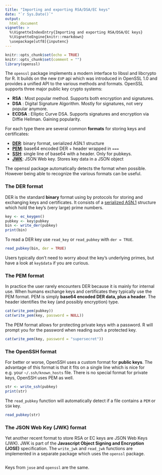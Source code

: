 ```yaml
---
title: "Importing and exporting RSA/DSA/EC keys"
date: "`r Sys.Date()`"
output:
  html_document
vignette: >
  %\VignetteIndexEntry{Importing and exporting RSA/DSA/EC keys}
  %\VignetteEngine{knitr::rmarkdown}
  \usepackage[utf8]{inputenc}
---
```


```r
knitr::opts_chunk$set(echo = TRUE)
knitr::opts_chunk$set(comment = "")
library(openssl)
```

The `openssl` package implements a modern interface to libssl and libcrypto for R. It builds on the new `EVP` api which was introduced in OpenSSL 1.0 and provides a unified API to the various methods and formats. OpenSSL supports three major public key crypto systems:

 - __RSA__ : Most popular method. Supports both encryption and signatures.
 - __DSA__ : Digital Signature Algorithm. Mostly for signatures, not very popular anymore.
 - __ECDSA__ : Elliptic Curve DSA. Supports signatures and encryption via Diffie Hellman. Gaining popularity.

For each type there are several common __formats__ for storing keys and certificates: 

 - [__DER__](#the-der-format): binary format, serialized ASN.1 structure
 - [__PEM__](#the-pem-format): base64 encoded DER + header wrapped in `===`
 - [__SSH__](#the-openssh-format): single line of base64 with a header. Only for pubkeys.
 - [__JWK__](#the-json-web-key-jwk-format): JSON Web key. Stores key data in a JSON object
 
The openssl package automatically detects the format when possible. However being able to recognize the various formats can be useful.

### The DER format

DER is the standard __binary__ format using by protocols for storing and exchanging keys and certificates. It consists of a [serialized ASN.1](https://en.wikipedia.org/wiki/Abstract_Syntax_Notation_One#Example_encoded_in_DER) structure which hold the key's (very large) prime numbers.


```r
key <- ec_keygen()
pubkey <- key$pubkey
bin <- write_der(pubkey)
print(bin)
```

To read a DER key use `read_key` or `read_pubkey` with `der = TRUE`. 

```r
read_pubkey(bin, der = TRUE)
```

Users typically don't need to worry about the key's underlying primes, but have a look at `key$data` if you are curious.

### The PEM format

In practice the user rarely encounters DER because it is mainly for internal use. When humans exchange keys and certificates they typically use the PEM format. PEM is simply **base64 encoded DER data, plus a header**. The header identifies the key (and possibly encryption) type. 

```r
cat(write_pem(pubkey))
cat(write_pem(key, password = NULL))
```

The PEM format allows for protecting private keys with a password. R will prompt you for the password when reading such a protected key.

```r
cat(write_pem(key, password = "supersecret"))
```

### The OpenSSH format

For better or worse, OpenSSH uses a custom format for **public keys**. The advantage of this format is that it fits on a single line which is nice for e.g. your `~/.ssh/known_hosts` file. There is no special format for private keys, OpenSSH uses PEM as well.

```r
str <- write_ssh(pubkey)
print(str)
```

The `read_pubkey` function will automatically detect if a file contains a `PEM` or `SSH` key.

```r
read_pubkey(str)
```

### The JSON Web Key (JWK) format

Yet another recent format to store RSA or EC keys are JSON Web Keys (JWK). JWK is part of the **Javascript Object Signing and Encryption (JOSE)** specification. The `write_jwk` and `read_jwk` functions are implemented in a separate package which uses the `openssl` package.

```r
```

Keys from `jose` and `openssl` are the same.

```r
```
